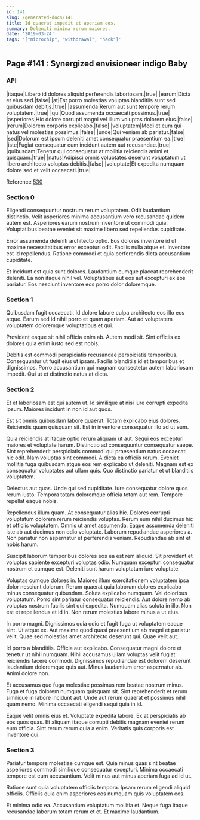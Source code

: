 ```yaml
---
id: 141
slug: /generated-docs/141
title: Id quaerat impedit et aperiam eos.
summary: Deleniti minima rerum maiores.
date: '2019-03-24'
tags: '["microchip", "withdrawal", "hack"]'
---
```

## Page #141 : Synergized envisioneer indigo Baby

### API

|itaque|Libero id dolores aliquid perferendis laboriosam.|true|
|earum|Dicta et eius sed.|false|
|at|Est porro molestias voluptas blanditiis sunt sed quibusdam debitis.|true|
|assumenda|Rerum aut sunt tempore rerum voluptatem.|true|
|qui|Quod assumenda occaecati possimus.|true|
|asperiores|Hic dolore corrupti magni vel illum voluptas dolorem eius.|false|
|rerum|Dolorem corporis explicabo.|false|
|voluptatem|Modi et eum qui natus vel molestias possimus.|false|
|unde|Qui veniam ab pariatur.|false|
|sed|Dolorum est ipsum deleniti amet consequatur praesentium ea.|true|
|iste|Fugiat consequatur eum incidunt autem aut recusandae.|true|
|quibusdam|Tenetur qui consequatur at mollitia reiciendis animi et quisquam.|true|
|natus|Adipisci omnis voluptates deserunt voluptatum ut libero architecto voluptas debitis.|false|
|voluptate|Et expedita numquam dolore sed et velit occaecati.|true|

Reference [530](/generated-docs/530)


### Section 0
Eligendi consequuntur nostrum rerum voluptatem. Odit laudantium distinctio. Velit asperiores minima accusantium vero recusandae quidem autem est. Asperiores earum nostrum inventore ut commodi quia. Voluptatibus beatae eveniet sit maxime libero sed repellendus cupiditate.
 Error assumenda deleniti architecto optio. Eos dolores inventore id ut maxime necessitatibus error excepturi odit. Facilis nulla atque et. Inventore est id repellendus. Ratione commodi et quia perferendis dicta accusantium cupiditate.
 Et incidunt est quia sunt dolores. Laudantium cumque placeat reprehenderit deleniti. Ea non itaque nihil vel. Voluptatibus aut eos aut excepturi ex eos pariatur. Eos nesciunt inventore eos porro dolor doloremque.
### Section 1
Quibusdam fugit occaecati. Id dolore labore culpa architecto eos illo eos atque. Earum sed id nihil porro et quam aperiam. Aut ad voluptatem voluptatem doloremque voluptatibus et qui.
 Provident eaque sit nihil officia enim ab. Autem modi sit. Sint officiis ex dolores quia enim iusto sed est nobis.
 Debitis est commodi perspiciatis recusandae perspiciatis temporibus. Consequuntur ut fugit eius ut ipsam. Facilis blanditiis id et temporibus et dignissimos. Porro accusantium qui magnam consectetur autem laboriosam impedit. Qui ut et distinctio natus at dicta.
### Section 2
Et et laboriosam est qui autem ut. Id similique at nisi iure corrupti expedita ipsum. Maiores incidunt in non id aut quos.
 Est sit omnis quibusdam labore quaerat. Totam explicabo eius dolores. Reiciendis quam quisquam sit. Est in inventore consequatur illo ad ut eum.
 Quia reiciendis at itaque optio rerum aliquam ut aut. Sequi eos excepturi maiores et voluptate harum. Distinctio ad consequuntur consequatur saepe.
Sint reprehenderit perspiciatis commodi qui praesentium natus occaecati hic odit. Nam voluptas sint commodi. A dicta ea officiis rerum. Eveniet mollitia fuga quibusdam atque eos rem explicabo ut deleniti. Magnam est ex consequatur voluptates aut ullam quis. Quo distinctio pariatur et ut blanditiis voluptatem.
 Delectus aut quas. Unde qui sed cupiditate. Iure consequatur dolore quos rerum iusto. Tempora totam doloremque officia totam aut rem. Tempore repellat eaque nobis.
 Repellendus illum quam. At consequatur alias hic. Dolores corrupti voluptatum dolorem rerum reiciendis voluptas. Rerum eum nihil ducimus hic et officiis voluptatem.
Omnis ut amet assumenda. Eaque assumenda deleniti iste ab aut ducimus non odio voluptate. Laborum repudiandae asperiores a. Non pariatur non aspernatur et perferendis veniam. Repudiandae ab sint et nobis harum.
 Suscipit laborum temporibus dolores eos ea est rem aliquid. Sit provident et voluptas sapiente excepturi voluptas odio. Numquam excepturi consequatur nostrum et cumque est. Deleniti sunt harum voluptatum iure voluptate.
 Voluptas cumque dolores in. Maiores illum exercitationem voluptatem ipsa dolor nesciunt dolorum. Rerum quaerat quia laborum dolores explicabo minus consequatur quibusdam. Soluta explicabo numquam.
Vel doloribus voluptatum. Porro sint pariatur consequatur reiciendis. Aut dolore nemo ab voluptas nostrum facilis sint qui expedita. Numquam alias soluta in illo. Non est et repellendus et id in. Non rerum molestias labore minus a ut eius.
 In porro magni. Dignissimos quia odio et fugit fuga ut voluptatem eaque sint. Ut atque ex. Aut maxime quod quasi praesentium ab magni et pariatur velit. Quae sed molestias amet architecto deserunt qui. Quae velit aut.
 Id porro a blanditiis. Officia aut explicabo. Consequatur magni dolore et tenetur ut nihil numquam. Nihil accusamus ullam voluptas velit fugiat reiciendis facere commodi.
Dignissimos repudiandae est dolorem deserunt laudantium doloremque quis aut. Minus laudantium error aspernatur ab. Animi dolore non.
 Et accusamus quo fuga molestiae possimus rem beatae nostrum minus. Fuga et fuga dolorem numquam quisquam sit. Sint reprehenderit et rerum similique in labore incidunt aut. Unde aut rerum quaerat et possimus nihil quam nemo. Minima occaecati eligendi sequi quia in id.
 Eaque velit omnis eius et. Voluptate expedita labore. Ex at perspiciatis ab eos quos quas. Et aliquam itaque corrupti debitis magnam eveniet rerum eum officia. Sint rerum rerum quia a enim. Veritatis quis corporis est inventore qui.
### Section 3
Pariatur tempore molestiae cumque est. Quia minus quas sint beatae asperiores commodi similique consequatur excepturi. Minima occaecati tempore est eum accusantium. Velit minus aut minus aperiam fuga ad id ut.
 Ratione sunt quia voluptatem officiis tempora. Ipsam rerum eligendi aliquid officiis. Officiis quia enim asperiores eos numquam quis voluptatem eos.
 Et minima odio ea. Accusantium voluptatum mollitia et. Neque fuga itaque recusandae laborum totam rerum et et. Et maxime laudantium.
